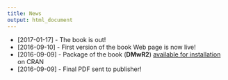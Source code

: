 ```yaml
---
title: News
output: html_document
---
```


- [2017-01-17] - The book is out!
- [2016-09-10] - First version of the book Web page is now live!
- [2016-09-09] - Package of the book (**DMwR2**) [available for installation](https://cran.r-project.org/web/packages/DMwR2/index.html) on CRAN
- [2016-09-09] - Final PDF sent to publisher!
